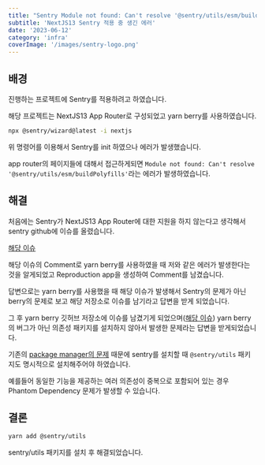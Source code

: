 ```yaml
---
title: "Sentry Module not found: Can't resolve '@sentry/utils/esm/buildPolyfills'"
subtitle: 'NextJS13 Sentry 적용 중 생긴 에러'
date: '2023-06-12'
category: 'infra'
coverImage: '/images/sentry-logo.png'
---
```


## 배경

진행하는 프로젝트에 Sentry를 적용하려고 하였습니다.

해당 프로젝트는 NextJS13 App Router로 구성되었고 yarn berry를 사용하였습니다.

```bash
npx @sentry/wizard@latest -i nextjs
```

위 명령어를 이용해서 Sentry를 init 하였으나 에러가 발생했습니다.

app router의 페이지들에 대해서 접근하게되면 `Module not found: Can't resolve '@sentry/utils/esm/buildPolyfills'`라는 에러가 발생하였습니다.

## 해결

처음에는 Sentry가 NextJS13 App Router에 대한 지원을 하지 않는다고 생각해서 sentry github에 이슈를 올렸습니다.

[해당 이슈](https://github.com/getsentry/sentry-javascript/issues/8180)

해당 이슈의 Comment로 yarn berry를 사용하였을 때 저와 같은 에러가 발생한다는 것을 알게되었고 Reproduction app을 생성하여 Comment를 남겼습니다.

답변으로는 yarn berry를 사용했을 때 해당 이슈가 발생해서 Sentry의 문제가 아닌 berry의 문제로 보고 해당 저장소로 이슈를 남기라고 답변을 받게 되었습니다.

그 후 yarn berry 깃허브 저장소에 이슈를 남겼기게 되었으며([해당 이슈](https://github.com/yarnpkg/berry/issues/5489)) yarn berry의 버그가 아닌 의존성 패키지를 설치하지 않아서 발생한 문제라는 답변을 받게되었습니다.

기존의 [package manager의 문제](https://yarnpkg.com/advanced/rulebook#packages-should-only-ever-require-what-they-formally-list-in-their-dependencies) 때문에 sentry를 설치할 때 `@sentry/utils` 패키지도 명시적으로 설치해주어야 하였습니다.

예를들어 동일한 기능을 제공하는 여러 의존성이 중복으로 포함되어 있는 경우 Phantom Dependency 문제가 발생할 수 있습니다.

## 결론

```bash
yarn add @sentry/utils
```

sentry/utils 패키지를 설치 후 해결되었습니다.
